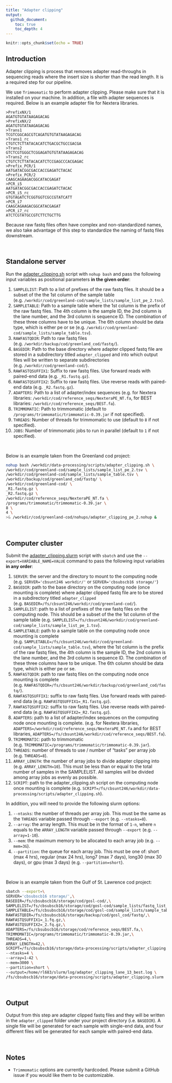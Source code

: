 ```yaml
---
title: "Adapter clipping"
output: 
  github_document: 
    toc: true
    toc_depth: 4
---
```


```r
knitr::opts_chunk$set(echo = TRUE)
```

## Introduction

Adapter clipping is process that removes adapter read-throughs in sequencing reads where the insert size is shorter than the read length. It is a required step for our pipeline. 

We use `Trimmomatic` to perform adapter clipping. Please make sure that it is installed on your machine. In addition, a file with adapter sequences is required. Below is an example adapter file for Nextera libraries.

```
>PrefixNX/1
AGATGTGTATAAGAGACAG
>PrefixNX/2
AGATGTGTATAAGAGACAG
>Trans1
TCGTCGGCAGCGTCAGATGTGTATAAGAGACAG
>Trans1_rc
CTGTCTCTTATACACATCTGACGCTGCCGACGA
>Trans2
GTCTCGTGGGCTCGGAGATGTGTATAAGAGACAG
>Trans2_rc
CTGTCTCTTATACACATCTCCGAGCCCACGAGAC
>Prefix_PCR/1
AATGATACGGCGACCACCGAGATCTACAC
>Prefix_PCR/2
CAAGCAGAAGACGGCATACGAGAT
>PCR_i5
AATGATACGGCGACCACCGAGATCTACAC
>PCR_i5_rc
GTGTAGATCTCGGTGGTCGCCGTATCATT
>PCR_i7
CAAGCAGAAGACGGCATACGAGAT
>PCR_i7_rc
ATCTCGTATGCCGTCTTCTGCTTG
```

Because raw fastq files often have complex and non-standardized names, we also take advantage of this step to  standardize the naming of fastq files downstream. 

<br> 

## Standalone server

Run the [adapter_clipping.sh](https://github.com/therkildsen-lab/data-processing/blob/master/scripts/adapter_clipping.sh) script with `nohup bash` and pass the following input variables as positional parameters **in the given order**:

1. `SAMPLELIST`: Path to a list of prefixes of the raw fastq files. It should be a subset of the the 1st column of the sample table (e.g. `/workdir/cod/greenland-cod/sample_lists/sample_list_pe_2.tsv`).
2. `SAMPLETABLE`: Path to a sample table where the 1st column is the prefix of the raw fastq files. The 4th column is the sample ID, the 2nd column is the lane number, and the 3rd column is sequence ID. The combination of these three columns have to be unique. The 6th column should be data type, which is either pe or se (e.g. `/workdir/cod/greenland-cod/sample_lists/sample_table.tsv`).
3. `RAWFASTQDIR`: Path to raw fastq files (e.g. `/workdir/backup/cod/greenland_cod/fastq/`).
4. `BASEDIR`: Path to the base directory where adapter clipped fastq file are stored in a subdirectory titled `adapter_clipped` and into which output files will be written to separate subdirectories (e.g. `/workdir/cod/greenland-cod/`).
5. `RAWFASTQSUFFIX1`: Suffix to raw fastq files. Use forward reads with paired-end data (e.g. `_R1.fastq.gz`).
6. `RAWFASTQSUFFIX2`: Suffix to raw fastq files. Use reverse reads with paired-end data (e.g. `_R2.fastq.gz`).
7. `ADAPTERS`: Path to a list of adapter/index sequences (e.g. for Nextera libraries: `/workdir/cod/reference_seqs/NexteraPE_NT.fa`, for BEST libraries: `/workdir/cod/reference_seqs/BEST.fa`).
8. `TRIMMOMATIC`: Path to trimmomatic (default to `/programs/trimmomatic/trimmomatic-0.39.jar` if not specified).
9. `THREADS`: Number of threads for trimmomatic to use (default to `8` if not specified).
10. `JOBS`: Number of trimmomatic jobs to run in parallel (default to `1` if not specified).

<br> 

Below is an example taken from the Greenland cod project:

```bash
nohup bash /workdir/data-processing/scripts/adapter_clipping.sh \
/workdir/cod/greenland-cod/sample_lists/sample_list_pe_2.tsv \
/workdir/cod/greenland-cod/sample_lists/sample_table.tsv \
/workdir/backup/cod/greenland_cod/fastq/ \
/workdir/cod/greenland-cod/ \
_R1.fastq.gz \
_R2.fastq.gz \
/workdir/cod/reference_seqs/NexteraPE_NT.fa \
/programs/trimmomatic/trimmomatic-0.39.jar \
8 \
4 \
>& /workdir/cod/greenland-cod/nohups/adapter_clipping_pe_2.nohup &
```

<br> 

## Computer cluster

Submit the [adapter_clipping.slurm](https://github.com/therkildsen-lab/data-processing/blob/master/scripts/adapter_clipping.sh) script with `sbatch` and use the `--export=VARIABLE_NAME=VALUE` command to pass the following input variables **in any order**: 

1. `SERVER`: the server and the directory to mount to the computing node (e.g. `SERVER='cbsunt246 workdir/'` or `SERVER='cbsubscb16 storage/'`)
2. `BASEDIR`: path to the base directory on the computing node (once mounting is complete) where adapter clipped fastq file are to be stored in a subdirectory titled `adapter_clipped` (e.g. `BASEDIR=/fs/cbsunt246/workdir/cod/greenland-cod/`).
3. `SAMPLELIST`: path to a list of prefixes of the raw fastq files on the computing node. This should be a subset of the the 1st column of the sample table (e.g. `SAMPLELIST=/fs/cbsunt246/workdir/cod/greenland-cod/sample_lists/sample_list_pe_1.tsv`).
4. `SAMPLETABLE`: path to a sample table on the computing node once mounting is complete (e.g. `SAMPLETABLE=/fs/cbsunt246/workdir/cod/greenland-cod/sample_lists/sample_table.tsv`), where the 1st column is the prefix of the raw fastq files, the 4th column is the sample ID, the 2nd column is the lane number, and the 3rd column is sequence ID. The combination of these three columns have to be unique. The 6th column should be data type, which is either pe or se.
5. `RAWFASTQDIR`: path to raw fastq files on the computing node once mounting is complete (e.g. `RAWFASTQDIR=/fs/cbsunt246/workdir/backup/cod/greenland_cod/fastq/`).
6. `RAWFASTQSUFFIX1`: suffix to raw fastq files. Use forward reads with paired-end data (e.g. `RAWFASTQSUFFIX1=_R1.fastq.gz`).
7. `RAWFASTQSUFFIX2`: suffix to raw fastq files. Use reverse reads with paired-end data (e.g. `RAWFASTQSUFFIX2=_R2.fastq.gz`).
8. `ADAPTERS`: path to a list of adapter/index sequences on the computing node once mounting is complete. (e.g. for Nextera libraries, `ADAPTERS=/workdir/cod/reference_seqs/NexteraPE_NT.fa` and for BEST libraries, `ADAPTERS=/fs/cbsunt246/workdir/cod/reference_seqs/BEST.fa`).
9. `TRIMMOMATIC`: path to trimmomatic (e.g. `TRIMMOMATIC=/programs/trimmomatic/trimmomatic-0.39.jar`).
10. `THREADS`: number of threads to use / number of "tasks" per array job (e.g. `THREADS=8`). 
11. `ARRAY_LENGTH`: the number of array jobs to divide adapter clipping into (e.g. `ARRAY_LENGTH=10`). This must be less than or equal to the total number of samples in the SAMPLELIST. All samples will be divided among array jobs as evenly as possible.
12. `SCRIPT`: path to the adapter_clipping.sh script on the computing node once mounting is complete (e.g. `SCRIPT=/fs/cbsunt246/workdir/data-processing/scripts/adapter_clipping.sh`).

In addition, you will need to provide the following slurm options:

1. `--ntasks`: the number of threads per array job. This must be the same as the `THREADS` variable passed through `--export` (e.g. `--ntasks=8`).
2. `--array`: the array length. This must be in the format of `1-n`, where `n` equals to the `ARRAY_LENGTH` variable passed through `--export` (e.g. `--array=1-10`).
3. `--mem`: the maximum memory to be allocated to each array job (e.g. `--mem=3G`).
4. `--partition`: the queue for each array job. This must be one of: short (max 4 hrs), regular (max 24 hrs), long7 (max 7 days), long30 (max 30 days), or gpu (max 3 days) (e.g. `--partition=short`).

<br> 

Below is an example taken from the Gulf of St. Lawrence cod project:

```bash
sbatch --export=\
SERVER='cbsubscb16 storage/',\
BASEDIR=/fs/cbsubscb16/storage/cod/gosl-cod/,\
SAMPLELIST=/fs/cbsubscb16/storage/cod/gosl-cod/sample_lists/fastq_list_lane_13_best.txt,\
SAMPLETABLE=/fs/cbsubscb16/storage/cod/gosl-cod/sample_lists/sample_table_lane_13.tsv,\
RAWFASTQDIR=/fs/cbsubscb16/storage/backup/cod/gosl_cod/fastq/,\
RAWFASTQSUFFIX1=_1.fq.gz,\
RAWFASTQSUFFIX2=_2.fq.gz,\
ADAPTERS=/fs/cbsubscb16/storage/cod/reference_seqs/BEST.fa,\
TRIMMOMATIC=/programs/trimmomatic/trimmomatic-0.39.jar,\
THREADS=4,\
ARRAY_LENGTH=42,\
SCRIPT=/fs/cbsubscb16/storage/data-processing/scripts/adapter_clipping.sh \
--ntasks=4 \
--array=1-42 \
--mem=3000 \
--partition=short \
--output=/home/rl683/slurm/log/adapter_clipping_lane_13_best.log \
/fs/cbsubscb16/storage/data-processing/scripts/adapter_clipping.slurm
```

<br> 

## Output

Output from this step are adapter clipped fastq files and they will be written in the `adapter_clipped` folder under your project directory (i.e. `BASEDIR`). A single file will be generated for each sample with single-end data, and four different files will be generated for each sample with paired-end data. 

<br> 

## Notes

- `Trimmomatic` options are currently hardcoded. Please submit a GitHub issue if you would like them to be customizable.

